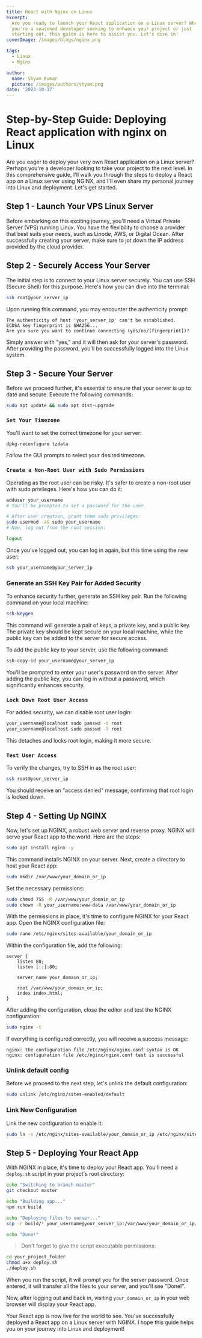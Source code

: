 ```yaml
---
title: React with Nginx on Linux
excerpt:
  Are you ready to launch your React application on a Linux server? Whether
  you're a seasoned developer seeking to enhance your project or just
  starting out, this guide is here to assist you. Let's dive in!
coverImage: /images/blogs/nginx.png

tags:
  - Linux
  - Nginx

author:
  name: Shyam Kumar
  picture: /images/authors/shyam.png
date: '2023-10-17'
---
```


# Step-by-Step Guide: Deploying React application with nginx on Linux

Are you eager to deploy your very own React application on a Linux server?
Perhaps you're a developer looking to take your project to the next level.
In this comprehensive guide, I'll walk you through the steps to deploy a
React app on a Linux server using NGINX, and I'll even share my personal
journey into Linux and deployment. Let's get started.

## **Step 1** - Launch Your VPS Linux Server

Before embarking on this exciting journey, you'll need a Virtual Private
Server (VPS) running Linux. You have the flexibility to choose a provider
that best suits your needs, such as Linode, AWS, or Digital Ocean. After
successfully creating your server, make sure to jot down the IP address
provided by the cloud provider.

## **Step 2** - Securely Access Your Server

The initial step is to connect to your Linux server securely. You can use
SSH (Secure Shell) for this purpose. Here's how you can dive into the
terminal:

```bash title="bash"
ssh root@your_server_ip
```

Upon running this command, you may encounter the authenticity prompt:

```
The authenticity of host 'your_server_ip' can't be established.
ECDSA key fingerprint is SHA256...
Are you sure you want to continue connecting (yes/no/[fingerprint])?
```

Simply answer with "yes," and it will then ask for your server's password.
After providing the password, you'll be successfully logged into the Linux
system.

## **Step 3** - Secure Your Server

Before we proceed further, it's essential to ensure that your server is up
to date and secure. Execute the following commands:

```bash title="bash"
sudo apt update && sudo apt dist-upgrade
```

### `Set Your Timezone`

You'll want to set the correct timezone for your server:

```bash title="bash"
dpkg-reconfigure tzdata
```

Follow the GUI prompts to select your desired timezone.

### `Create a Non-Root User with Sudo Permissions`

Operating as the root user can be risky. It's safer to create a non-root
user with sudo privileges. Here's how you can do it:

```bash title="bash"
adduser your_username
# You'll be prompted to set a password for the user.

# After user creation, grant them sudo privileges:
sudo usermod -aG sudo your_username
# Now, log out from the root session:

logout
```

Once you've logged out, you can log in again, but this time using the new
user:

```bash title="bash"
ssh your_username@your_server_ip
```

### **Generate an SSH Key Pair for Added Security**

To enhance security further, generate an SSH key pair. Run the following
command on your local machine:

```bash title="bash"
ssh-keygen
```

This command will generate a pair of keys, a private key, and a public key.
The private key should be kept secure on your local machine, while the
public key can be added to the server for secure access.

To add the public key to your server, use the following command:

```bash title="bash"
ssh-copy-id your_username@your_server_ip
```

You'll be prompted to enter your user's password on the server. After
adding the public key, you can log in without a password, which
significantly enhances security.

### `Lock Down Root User Access`

For added security, we can disable root user login:

```bash title="bash"
your_username@localhost sudo passwd -d root
your_username@localhost sudo passwd -l root
```

This detaches and locks root login, making it more secure.

### `Test User Access`

To verify the changes, try to SSH in as the root user:

```bash title="bash"
ssh root@your_server_ip
```

You should receive an "access denied" message, confirming that root login
is locked down.

## **Step 4** - Setting Up NGINX

Now, let's set up NGINX, a robust web server and reverse proxy. NGINX will
serve your React app to the world. Here are the steps:

```bash title="bash"
sudo apt install nginx -y
```

This command installs NGINX on your server. Next, create a directory to
host your React app:

```bash title="bash"
sudo mkdir /var/www/your_domain_or_ip
```

Set the necessary permissions:

```bash title="bash"
sudo chmod 755 -R /var/www/your_domain_or_ip
sudo chown -R your_username:www-data /var/www/your_domain_or_ip
```

With the permissions in place, it's time to configure NGINX for your React
app. Open the NGINX configuration file:

```bash title="bash"
sudo nano /etc/nginx/sites-available/your_domain_or_ip
```

Within the configuration file, add the following:

```nginx title="Nginx"
server {
    listen 80;
    listen [::]:80;

    server_name your_domain_or_ip;

    root /var/www/your_domain_or_ip;
    index index.html;
}
```

After adding the configuration, close the editor and test the NGINX
configuration:

```bash title="bash"
sudo nginx -t
```

If everything is configured correctly, you will receive a success message:

```
nginx: the configuration file /etc/nginx/nginx.conf syntax is OK
nginx: configuration file /etc/nginx/nginx.conf test is successful
```

### **Unlink default config**

Before we proceed to the next step, let's unlink the default configuration:

```bash title="bash"
sudo unlink /etc/nginx/sites-enabled/default
```

### **Link New Configuration**

Link the new configuration to enable it:

```bash title="bash"
sudo ln -s /etc/nginx/sites-available/your_domain_or_ip /etc/nginx/sites-enabled/
```

## **Step 5** - Deploying Your React App

With NGINX in place, it's time to deploy your React app. You'll need a
`deploy.sh` script in your project's root directory:

```bash title="bash"
echo "Switching to branch master"
git checkout master

echo "Building app..."
npm run build

echo "Deploying files to server..."
scp -r build/* your_username@your_server_ip:/var/www/your_domain_or_ip/

echo "Done!"
```

> Don't forget to give the script executable permissions:

```bash title="bash"
cd your_project_folder
chmod u+x deploy.sh
./deploy.sh
```

When you run the script, it will prompt you for the server password. Once
entered, it will transfer all the files to your server, and you'll see
"Done!".

Now, after logging out and back in, visiting `your_domain_or_ip` in your
web browser will display your React app.

Your React app is now live for the world to see. You've successfully
deployed a React app on a Linux server with NGINX. I hope this guide helps
you on your journey into Linux and deployment!
